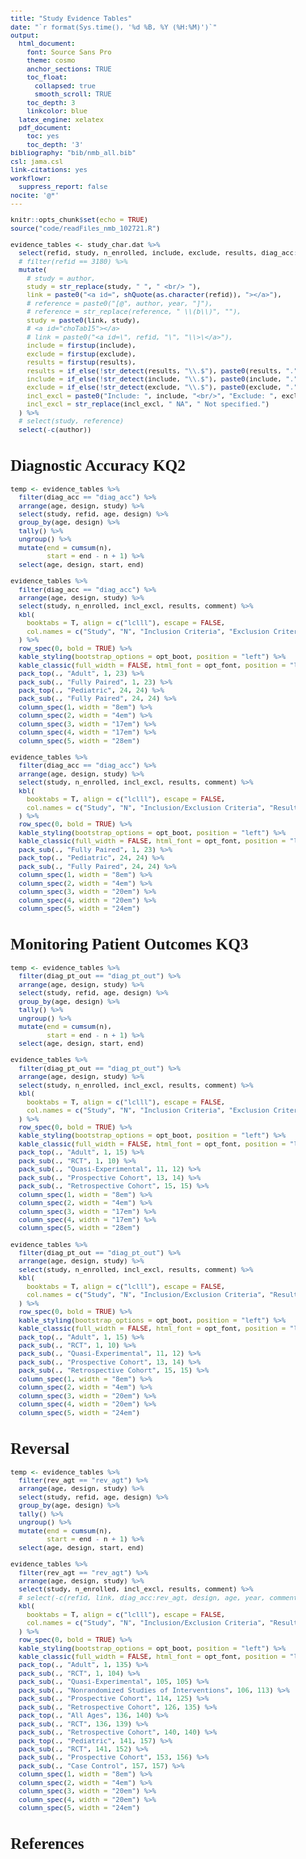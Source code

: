 ```yaml
---
title: "Study Evidence Tables"
date: "`r format(Sys.time(), '%d %B, %Y (%H:%M)')`"
output:
  html_document:
    font: Source Sans Pro
    theme: cosmo
    anchor_sections: TRUE
    toc_float: 
      collapsed: true
      smooth_scroll: TRUE
    toc_depth: 3
    linkcolor: blue
  latex_engine: xelatex
  pdf_document:
    toc: yes
    toc_depth: '3'
bibliography: "bib/nmb_all.bib"
csl: jama.csl
link-citations: yes
workflowr:
  suppress_report: false
nocite: '@*'
---
```


```{=html}
<style type="text/css">
  body{
  font-size: 9.5pt;
  font-family: Source Sans Pro;
}

.list-group-item.active, .list-group-item.active:hover, .list-group-item.active:focus {
  color: #090909;
  background-color: #0909093d;
}

.lightable-classic.lightable-hover tbody tr:hover {
    background-color: #c5d4e4;
}
.btn-xs, .btn-group-xs>.btn { 
display: none; 

}

.btn-default {
display: none !important; 
}

:target {  /* fix target location so caption appears */
    display: block;
    position: relative;
    top: -60px;
    visibility: display;
}

</style>
```

```r
knitr::opts_chunk$set(echo = TRUE)
source("code/readFiles_nmb_102721.R")

```

```r
evidence_tables <- study_char.dat %>%
  select(refid, study, n_enrolled, include, exclude, results, diag_acc:rev_agt, design, age, year, author, comment) %>%
  # filter(refid == 3180) %>% 
  mutate(
    # study = author,
    study = str_replace(study, " ", " <br/> "),
    link = paste0("<a id=", shQuote(as.character(refid)), "></a>"),
    # reference = paste0("[@", author, year, "]"),
    # reference = str_replace(reference, " \\(b\\)", ""),
    study = paste0(link, study),
    # <a id="choTab15"></a>
    # link = paste0("<a id=\", refid, "\", "\\>\</a>"),
    include = firstup(include),
    exclude = firstup(exclude),
    results = firstup(results),
    results = if_else(!str_detect(results, "\\.$"), paste0(results, "."), results),
    include = if_else(!str_detect(include, "\\.$"), paste0(include, "."), include),
    exclude = if_else(!str_detect(exclude, "\\.$"), paste0(exclude, "."), exclude),
    incl_excl = paste0("Include: ", include, "<br/>", "Exclude: ", exclude),
    incl_excl = str_replace(incl_excl, " NA", " Not specified.")
  ) %>% 
  # select(study, reference)
  select(-c(author))

```

# **Diagnostic Accuracy KQ2** 

```r
temp <- evidence_tables %>%
  filter(diag_acc == "diag_acc") %>% 
  arrange(age, design, study) %>% 
  select(study, refid, age, design) %>% 
  group_by(age, design) %>% 
  tally() %>% 
  ungroup() %>% 
  mutate(end = cumsum(n),
         start = end - n + 1) %>% 
  select(age, design, start, end)

evidence_tables %>%
  filter(diag_acc == "diag_acc") %>% 
  arrange(age, design, study) %>% 
  select(study, n_enrolled, incl_excl, results, comment) %>% 
  kbl(
    booktabs = T, align = c("lclll"), escape = FALSE,
    col.names = c("Study", "N", "Inclusion Criteria", "Exclusion Criteria", "Results")
  ) %>%
  row_spec(0, bold = TRUE) %>%
  kable_styling(bootstrap_options = opt_boot, position = "left") %>%
  kable_classic(full_width = FALSE, html_font = opt_font, position = "left", "hover") %>%
  pack_top(., "Adult", 1, 23) %>%
  pack_sub(., "Fully Paired", 1, 23) %>%
  pack_top(., "Pediatric", 24, 24) %>%
  pack_sub(., "Fully Paired", 24, 24) %>%
  column_spec(1, width = "8em") %>%
  column_spec(2, width = "4em") %>%
  column_spec(3, width = "17em") %>%
  column_spec(4, width = "17em") %>%
  column_spec(5, width = "28em")

```

```r
evidence_tables %>%
  filter(diag_acc == "diag_acc") %>% 
  arrange(age, design, study) %>% 
  select(study, n_enrolled, incl_excl, results, comment) %>% 
  kbl(
    booktabs = T, align = c("lclll"), escape = FALSE,
    col.names = c("Study", "N", "Inclusion/Exclusion Criteria", "Results", "Comment")
  ) %>%
  row_spec(0, bold = TRUE) %>%
  kable_styling(bootstrap_options = opt_boot, position = "left") %>%
  kable_classic(full_width = FALSE, html_font = opt_font, position = "left", "hover") %>%
  pack_sub(., "Fully Paired", 1, 23) %>%
  pack_top(., "Pediatric", 24, 24) %>%
  pack_sub(., "Fully Paired", 24, 24) %>%
  column_spec(1, width = "8em") %>%
  column_spec(2, width = "4em") %>%
  column_spec(3, width = "20em") %>%
  column_spec(4, width = "20em") %>%
  column_spec(5, width = "24em")
```

# **Monitoring Patient Outcomes KQ3** 

```r
temp <- evidence_tables %>%
  filter(diag_pt_out == "diag_pt_out") %>% 
  arrange(age, design, study) %>% 
  select(study, refid, age, design) %>% 
  group_by(age, design) %>% 
  tally() %>% 
  ungroup() %>% 
  mutate(end = cumsum(n),
         start = end - n + 1) %>% 
  select(age, design, start, end)

evidence_tables %>%
  filter(diag_pt_out == "diag_pt_out") %>% 
  arrange(age, design, study) %>% 
  select(study, n_enrolled, incl_excl, results, comment) %>% 
  kbl(
    booktabs = T, align = c("lclll"), escape = FALSE,
    col.names = c("Study", "N", "Inclusion Criteria", "Exclusion Criteria", "Results")
  ) %>%
  row_spec(0, bold = TRUE) %>%
  kable_styling(bootstrap_options = opt_boot, position = "left") %>%
  kable_classic(full_width = FALSE, html_font = opt_font, position = "left", "hover") %>%
  pack_top(., "Adult", 1, 15) %>%
  pack_sub(., "RCT", 1, 10) %>%
  pack_sub(., "Quasi-Experimental", 11, 12) %>%
  pack_sub(., "Prospective Cohort", 13, 14) %>%
  pack_sub(., "Retrospective Cohort", 15, 15) %>%
  column_spec(1, width = "8em") %>%
  column_spec(2, width = "4em") %>%
  column_spec(3, width = "17em") %>%
  column_spec(4, width = "17em") %>%
  column_spec(5, width = "28em")

```

```r
evidence_tables %>%
  filter(diag_pt_out == "diag_pt_out") %>% 
  arrange(age, design, study) %>% 
  select(study, n_enrolled, incl_excl, results, comment) %>% 
  kbl(
    booktabs = T, align = c("lclll"), escape = FALSE,
    col.names = c("Study", "N", "Inclusion/Exclusion Criteria", "Results", "Comment")
  ) %>%
  row_spec(0, bold = TRUE) %>%
  kable_styling(bootstrap_options = opt_boot, position = "left") %>%
  kable_classic(full_width = FALSE, html_font = opt_font, position = "left", "hover") %>%
  pack_top(., "Adult", 1, 15) %>%
  pack_sub(., "RCT", 1, 10) %>%
  pack_sub(., "Quasi-Experimental", 11, 12) %>%
  pack_sub(., "Prospective Cohort", 13, 14) %>%
  pack_sub(., "Retrospective Cohort", 15, 15) %>%
  column_spec(1, width = "8em") %>%
  column_spec(2, width = "4em") %>%
  column_spec(3, width = "20em") %>%
  column_spec(4, width = "20em") %>%
  column_spec(5, width = "24em")
```

# **Reversal** 

```r
temp <- evidence_tables %>%
  filter(rev_agt == "rev_agt") %>% 
  arrange(age, design, study) %>% 
  select(study, refid, age, design) %>% 
  group_by(age, design) %>% 
  tally() %>% 
  ungroup() %>% 
  mutate(end = cumsum(n),
         start = end - n + 1) %>% 
  select(age, design, start, end)

evidence_tables %>%
  filter(rev_agt == "rev_agt") %>% 
  arrange(age, design, study) %>% 
  select(study, n_enrolled, incl_excl, results, comment) %>% 
  # select(-c(refid, link, diag_acc:rev_agt, design, age, year, comment, incl_excl)) %>%
  kbl(
    booktabs = T, align = c("lclll"), escape = FALSE,
    col.names = c("Study", "N", "Inclusion/Exclusion Criteria", "Results", "Comment")
  ) %>%
  row_spec(0, bold = TRUE) %>%
  kable_styling(bootstrap_options = opt_boot, position = "left") %>%
  kable_classic(full_width = FALSE, html_font = opt_font, position = "left", "hover") %>%
  pack_top(., "Adult", 1, 135) %>%
  pack_sub(., "RCT", 1, 104) %>%
  pack_sub(., "Quasi-Experimental", 105, 105) %>%
  pack_sub(., "Nonrandomized Studies of Interventions", 106, 113) %>%
  pack_sub(., "Prospective Cohort", 114, 125) %>%
  pack_sub(., "Retrospective Cohort", 126, 135) %>%
  pack_top(., "All Ages", 136, 140) %>%
  pack_sub(., "RCT", 136, 139) %>%
  pack_sub(., "Retrospective Cohort", 140, 140) %>%
  pack_top(., "Pediatric", 141, 157) %>%
  pack_sub(., "RCT", 141, 152) %>%
  pack_sub(., "Prospective Cohort", 153, 156) %>%
  pack_sub(., "Case Control", 157, 157) %>%
  column_spec(1, width = "8em") %>%
  column_spec(2, width = "4em") %>%
  column_spec(3, width = "20em") %>%
  column_spec(4, width = "20em") %>%
  column_spec(5, width = "24em")

```

# **References**
